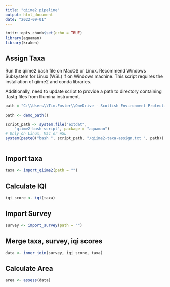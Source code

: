 ```yaml
---
title: "qiime2 pipeline"
output: html_document
date: "2022-09-01"
---
```


```r
knitr::opts_chunk$set(echo = TRUE)
library(aquaman)
library(kraken)
```

## Assign Taxa

Run the qiime2 bash file on MacOS or Linux. Recommend Windows Subsystem for Linux (WSL) if on Windows machine. This script requires the installation of qiime2 and conda libraries. 

Additionally, need to update script to provide a path to directory containing .fastq files from Illumina instrument.

```r

path = "C:\\Users\\Tim.Foster\\OneDrive - Scottish Environment Protection Agency\\Reports\\Fish Farm\\operating_iqi_surveys\\ScreeningTool_SequenceData\\Site12R2AA_fastq"

path <- demo_path()

script_path <- system.file("extdat",
    "qiime2-bash-script", package = "aquaman")
# Only on Linux, Mac or WSL
system(paste0("bash ", script_path, "/qiime2-taxa-assign.txt ", path))



```

## Import taxa

```r

taxa <- import_qiime2(path = "")

```


## Calculate IQI

```r

iqi_score <- iqi(taxa)

```


## Import Survey

```r

survey <- import_survey(path = "")


```

## Merge taxa, survey, iqi scores

```r
data <- inner_join(survey, iqi_score, taxa)
```


## Calculate Area

```r

area <- assess(data)

```


